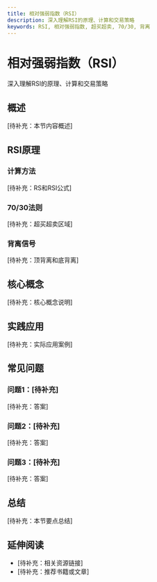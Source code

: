 ```yaml
---
title: 相对强弱指数（RSI）
description: 深入理解RSI的原理、计算和交易策略
keywords: RSI, 相对强弱指数, 超买超卖, 70/30, 背离
---
```


# 相对强弱指数（RSI）

深入理解RSI的原理、计算和交易策略

## 概述

[待补充：本节内容概述]

## RSI原理

### 计算方法
[待补充：RS和RSI公式]

### 70/30法则
[待补充：超买超卖区域]

### 背离信号
[待补充：顶背离和底背离]

## 核心概念

[待补充：核心概念说明]

## 实践应用

[待补充：实际应用案例]

## 常见问题

### 问题1：[待补充]
[待补充：答案]

### 问题2：[待补充]
[待补充：答案]

### 问题3：[待补充]
[待补充：答案]

## 总结

[待补充：本节要点总结]

## 延伸阅读

- [待补充：相关资源链接]
- [待补充：推荐书籍或文章]
